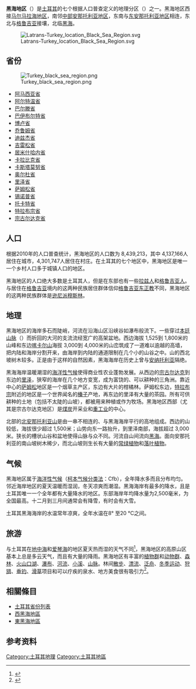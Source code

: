 '''黑海地区'''（{{lang-tr|Karadeniz Bölgesi}}）是[[土耳其|土耳其]]的七个根据人口普查定义的地理分区（{{lang-tr|bölge}}）之一。黑海地区西接[[马尔马拉海地区|马尔马拉海地区]]，南邻[[中部安那托利亚地区|中部安那托利亚地区]]，东南与[[东安那托利亚地区|东安那托利亚地区]]相连，东北与[[格鲁吉亚|格鲁吉亚]]接壤，北临[[黑海|黑海]]。

[[File:Latrans-Turkey_location_Black_Sea_Region.svg|thumb]]

== 省份 ==

[[File:Turkey_black_sea_region.png|thumb]]

* [[阿马西亚省|阿马西亚省]]
* [[阿尔特温省|阿尔特温省]]
* [[巴尔滕省|巴尔滕省]]
* [[巴伊布尔特省|巴伊布尔特省]]
* [[博卢省|博卢省]]
* [[乔鲁姆省|乔鲁姆省]]
* [[迪兹杰省|迪兹杰省]]
* [[吉雷松省|吉雷松省]]
* [[居米什哈内省|居米什哈内省]]
* [[卡拉比克省|卡拉比克省]]
* [[卡斯塔莫努省|卡斯塔莫努省]]
* [[奥尔杜省|奥尔杜省]]
* [[里泽省|里泽省]]
* [[萨姆松省|萨姆松省]]
* [[锡诺普省|锡诺普省]]
* [[托卡特省|托卡特省]]
* [[特拉布宗省|特拉布宗省]]
* [[宗古尔达克省|宗古尔达克省]]

== 人口 ==

根据2010年的人口普查统计，黑海地区的人口数为 8,439,213，其中 4,137,166人居住在城市，4,301,747人居住在村庄。在土耳其的七个地区中，黑海地区是唯一一个乡村人口多于城镇人口的地区。

黑海地区的人口绝大多数是土耳其人，但是在东部也有一些[[拉兹人|拉兹人]]和[[格鲁吉亚人|格鲁吉亚人]]。与居住在[[格鲁吉亚|格鲁吉亚]]境内的这两种民族居住群体信仰[[格鲁吉亚东正教|格鲁吉亚东正教]]不同，黑海地区的这两种民族群体是[[逊尼派穆斯林|逊尼派穆斯林]]。

== 地理 ==

<center>{{wide image|Pontic Panorama.jpg|1000px|<center>位于这个区域的[[本廷山脉|本廷山脉]]全景图。</center>}}</center>
黑海地区的海岸多石而陡峭，河流在沿海山区沿峡谷如瀑布般流下。一些穿过[[本廷山脉|本廷山脉]]（{{lang-tr|Doğu Karadeniz Dağları}}）而折回的大河的支流流经宽广的高架盆地。西边海拔 1,525到 1,800米的山峰和东边[[喀卡尔山|喀卡尔山]]海拔 3,000到 4,000米的山峦筑成了一道难以逾越的高墙，把内陆和海岸分割开来，由海岸到内陆的通道限制在几个小的山谷之中。山的西北坡树木较多。正是由于这样的自然因素，黑海海岸在历史上曾与[[安纳托利亚|安纳托利亚]]隔绝。

黑海海岸温暖潮湿的[[海洋性气候|海洋性气候]]使得商业性农业蓬勃发展。从西边的[[宗古尔达克|宗古尔达克]]到东边的[[里泽|里泽]]，狭窄的海岸在几个地方变宽，成为富饶的、可以耕种的三角洲。靠近中心的[[萨姆松|萨姆松]]地区是一个烟草主产区，东边有大片的柑橘林。萨姆松东边，[[特拉布宗|特拉布宗]]附近的地区是一个世界闻名的[[榛子|榛子]]产地，再东边的里泽有大量的茶园。所有可供耕种的土地（包括不太陡的山坡），都被用来种植或作为牧场。黑海地区西部（尤其是宗古尔达克地区）是[[煤炭|煤炭]]开采业和[[重工业|重工业]]的中心。

北部的[[北安那托利亚山|北安那托利亚山]]是由一串不相连的、与黑海海岸平行的高地组成。西边的山较低，海拔很少超过 1,500米；山势向东一路抬升，到里泽南部，海拔超过 3,000米。狭长的槽状山谷和盆地使得山脉与众不同。河流自山间流向[[黑海|黑海]]。面向安那托利亚的南山坡树木稀少，而北山坡则生长有大量的[[常绿植物|常绿植物]]和[[落叶植物|落叶植物]]。

== 气候 ==

{{climate chart|[[宗古尔达克|宗古尔达克]]
| 3.5|9.2|133.1
| 3.0|9.0|85.8
| 4.5|10.7|87.8
| 8.2|15.1|57.5
| 11.9|18.6|51.3
| 15.8|22.9|71.2
| 18.1|24.9|81.3
| 18.1|25.0|88.4
| 15.3|22.3|122.5
| 12.1|18.4|153.3
| 8.4|14.6|147.3
| 5.4|11.1|153.8
| float=right|clear=none
| source= 土耳其国家气象局 <ref>{{cite web |url=http://www.dmi.gov.tr/veridegerlendirme/il-ve-ilceler-istatistik.aspx?m=ZONGULDAK |title=存档副本 |accessdate=2011-03-17 |deadurl=yes |archiveurl=https://web.archive.org/web/20110313023357/http://www.dmi.gov.tr/veridegerlendirme/il-ve-ilceler-istatistik.aspx?m=ZONGULDAK |archivedate=2011-03-13 }}</ref>
}}
黑海地区属于[[海洋性气候|海洋性气候]]（[[柯本气候分类法|柯本气候分类法]]：Cfb），全年降水多而且分布均匀。邻近海岸地区的夏天温暖而湿润，冬天凉爽而潮湿。黑海海岸有最多的降水，且是土耳其唯一一个全年都有大量降水的地区。东部海岸年均降水量为2,500毫米，为全国最高。十二月到三月间通常会有降雪，有时会有大雪。

土耳其黑海海岸的水温常年凉爽，全年水温在8° 至20 °C之间。

== 旅游 ==

与土耳其在[[地中海|地中海]]和[[爱琴海|爱琴海]]的地区夏天热而湿的天气不同<ref>{{Cite web |url=http://www.karalahana.com/english/archive/land.html |title=Land: Black Sea Region of Turkey |accessdate=2011-07-21 |archive-date=2008-05-11 |archive-url=https://web.archive.org/web/20080511162723/http://www.karalahana.com/english/archive/land.html |dead-url=no }}</ref>，黑海地区的高原山区基本上总是多云天气，而且有大量的降雨。黑海地区有丰富的[[植物群|植物群]]和[[动物群|动物群]]、[[森林|森林]]、[[火山口湖|火山口湖]]、[[瀑布|瀑布]]、[[河流|河流]]、[[河流|小溪]]、[[山脉|山脉]]。林间[[散步|散步]]、[[漂流|漂流]]、[[泛舟|泛舟]]、[[冬季运动|冬季运动]]、[[狩猎|狩猎]]、[[垂钓|垂钓]]、[[滑草|滑草]]项目和可以疗疾的泉水、地方美食很有吸引力<ref>{{Cite web |url=http://www.karalahana.com/english.html |title=Blacksea Region culture and travel |accessdate=2011-07-21 |archive-date=2008-06-11 |archive-url=https://web.archive.org/web/20080611152026/http://www.karalahana.com/english.html |dead-url=no }}</ref>。

== 相關條目 ==
* [[土耳其省份|土耳其省份列表]]
* [[西黑海地區_(統計)|西黑海地區]]
* [[東黑海地區_(統計)|東黑海地區]]

== 参考资料 ==
{{Reflist}}

{{土耳其地區|state=collapsed}}
[[Category:土耳其地理|Category:土耳其地理]]
[[Category:土耳其地區|Category:土耳其地區]]